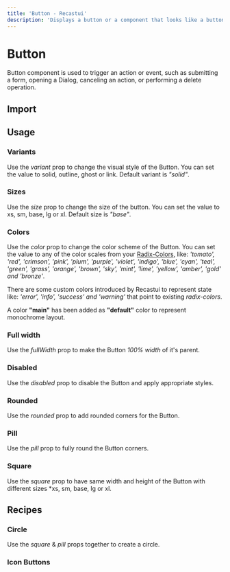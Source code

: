 ```yaml
---
title: 'Button - Recastui'
description: 'Displays a button or a component that looks like a button.'
---
```


# Button

Button component is used to trigger an action or event, such as submitting a form, opening a Dialog, canceling an action, or performing a delete operation.

## Import
<CodeBlock code={buttonSnippets.import} client:visible/>

## Usage
<Playground code={buttonSnippets.usage} client:visible/>

### Variants
Use the *variant* prop to change the visual style of the Button. You can set the value to solid, outline, ghost or link. Default variant is *"solid"*.
<Playground code={buttonSnippets.variants} client:visible/>

### Sizes
Use the *size* prop to change the size of the button. You can set the value to xs, sm, base, lg or xl. Default size is *"base"*.
<Playground code={buttonSnippets.sizes} client:visible/>

### Colors
Use the *color* prop to change the color scheme of the Button. You can set the value to any of the color scales from your [Radix-Colors](https://www.radix-ui.com/docs/colors/palette-composition/the-scales), like:
	*'tomato', 'red', 'crimson', 'pink', 'plum', 'purple', 'violet', 'indigo', 'blue', 'cyan', 'teal', 'green', 'grass', 'orange', 'brown', 'sky', 'mint', 'lime', 'yellow', 'amber', 'gold' and 'bronze'*.

There are some custom colors introduced by Recastui to represent state like: *'error', 'info', 'success' and 'warning'* that point to existing *radix-colors*.

A color **"main"** has been added as **"default"** color to represent monochrome layout.
<Playground code={buttonSnippets.colors} client:visible/>

### Full width
Use the *fullWidth* prop to make the Button *100% width* of it's parent.
<Playground code={buttonSnippets.fullWidth} client:visible/>

### Disabled
Use the *disabled* prop to disable the Button and apply appropriate styles.
<Playground code={buttonSnippets.disabled} client:visible/>

### Rounded
Use the *rounded* prop to add rounded corners for the Button.
<Playground code={buttonSnippets.rounded} client:visible/>

### Pill
Use the *pill* prop to fully round the Button corners.
<Playground code={buttonSnippets.pill} client:visible/>

### Square
Use the *square* prop to have same width and height of the Button with different sizes *xs, sm, base, lg or xl.
<Playground code={buttonSnippets.square} client:visible/>

## Recipes

### Circle
Use the *square* & *pill* props together to create a circle.
<Playground code={buttonSnippets.circle} client:visible/>

### Icon Buttons
<Playground code={buttonSnippets.iconButton} client:visible/>
